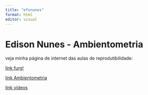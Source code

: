 ```yaml
---
title: "efsnunes"
format: html
editor: visual
---
```


# Edison Nunes - Ambientometria

veja minha página de internet das aulas de reprodutibilidade:

[link furg!](https://furg.br/)

[link Ambientometria](pagina2.html)

[link videos](pagina3.html)
